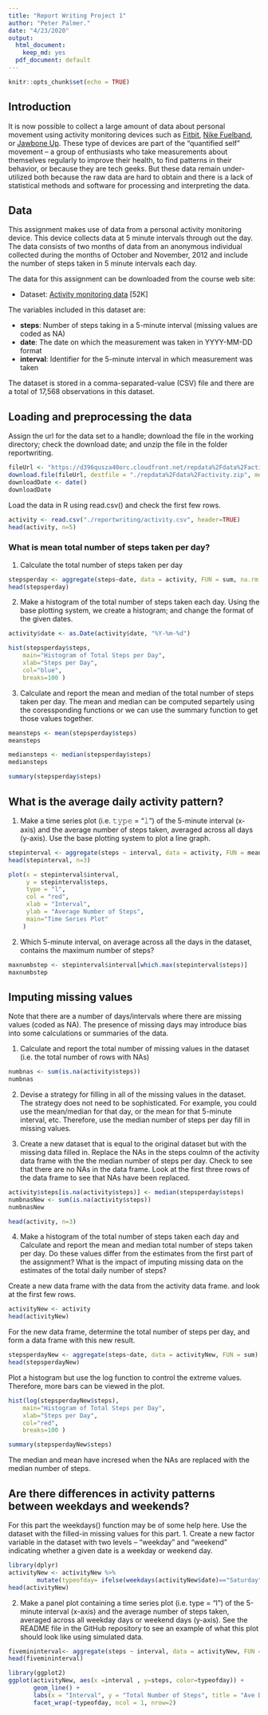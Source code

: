 ---
title: "Report Writing Project 1"
author: "Peter Palmer."
date: "4/23/2020"
output:
  html_document: 
    keep_md: yes
  pdf_document: default
---

```{r setup, include=FALSE}
knitr::opts_chunk$set(echo = TRUE)
```

## Introduction

It is now possible to collect a large amount of data about personal movement using activity monitoring devices such as [Fitbit](https://www.fitbit.com/us/home), [Nike Fuelband](https://www.nike.com/help/a/why-cant-i-sync), or [Jawbone Up](https://www.jawbone.com/). These type of devices are part of the “quantified self” movement – a group of enthusiasts who take measurements about themselves regularly to improve their health, to find patterns in their behavior, or because they are tech geeks. But these data remain under-utilized both because the raw data are hard to obtain and there is a lack of statistical methods and software for processing and interpreting the data.

## Data 

This assignment makes use of data from a personal activity monitoring device. This device collects data at 5 minute intervals through out the day. The data consists of two months of data from an anonymous individual collected during the months of October and November, 2012 and include the number of steps taken in 5 minute intervals each day.

The data for this assignment can be downloaded from the course web site:

- Dataset: [Activity monitoring data](https://d396qusza40orc.cloudfront.net/repdata%2Fdata%2Factivity.zip) [52K]

The variables included in this dataset are:

- **steps**: Number of steps taking in a 5-minute interval (missing values are coded as NA)  
- **date**: The date on which the measurement was taken in YYYY-MM-DD format  
- **interval**: Identifier for the 5-minute interval in which measurement was taken  

The dataset is stored in a comma-separated-value (CSV) file and there are a total of 17,568 observations in this dataset.

## Loading and preprocessing the data


Assign the url for the data set to a handle; download the file in the working directory; check the download date; and 
unzip the file in the folder reportwriting.

```{r}
fileUrl <- "https://d396qusza40orc.cloudfront.net/repdata%2Fdata%2Factivity.zip"
download.file(fileUrl, destfile = "./repdata%2Fdata%2Factivity.zip", method ="curl")
downloadDate <- date()
downloadDate

```

Load the data in R using read.csv() and check the first few rows.

```{r}
activity <- read.csv("./reportwriting/activity.csv", header=TRUE)
head(activity, n=5)
```

### What is mean total number of steps taken per day? 

1. Calculate the total number of steps taken per day

```{r}
stepsperday <- aggregate(steps~date, data = activity, FUN = sum, na.rm = TRUE)
head(stepsperday)
```


2. Make a histogram of the total number of steps taken each day. Using the base plotting system, 
we create a histogram; and change the format of the given dates. 

```{r}
activity$date <- as.Date(activity$date, "%Y-%m-%d")

hist(stepsperday$steps, 
    main="Histogram of Total Steps per Day", 
    xlab="Steps per Day",
    col="blue",
    breaks=100 )
```

3. Calculate and report the mean and median of the total number of steps taken per day. The mean and median
can be computed separtely using the coressponding functions or we can use the summary function to get those values together. 

```{r}
meansteps <- mean(stepsperday$steps)
meansteps
```

```{r}
mediansteps <- median(stepsperday$steps)
mediansteps
```

```{r}
summary(stepsperday$steps)
```
## What is the average daily activity pattern?

1. Make a time series plot (i.e. 𝚝𝚢𝚙𝚎 = "𝚕") of the 5-minute interval (x-axis) and the average number of steps taken, averaged across all days (y-axis). Use the base plotting system to plot a line graph. 

```{r}
stepinterval <- aggregate(steps ~ interval, data = activity, FUN = mean, na.rm = TRUE)      
head(stepinterval, n=3)  

``` 

```{r}
plot(x = stepinterval$interval, 
     y = stepinterval$steps, 
     type = "l", 
     col = "red",
     xlab = "Interval",
     ylab = "Average Number of Steps",
     main="Time Series Plot"    
    )
```


2. Which 5-minute interval, on average across all the days in the dataset, contains the maximum number of steps?

```{r}
maxnumbstep <- stepinterval$interval[which.max(stepinterval$steps)]
maxnumbstep
```

## Imputing missing values

Note that there are a number of days/intervals where there are missing values (coded as NA). The presence of missing days may introduce bias into some calculations or summaries of the data.

1. Calculate and report the total number of missing values in the dataset (i.e. the total number of rows with NAs)

```{r}
numbnas <- sum(is.na(activity$steps))
numbnas
```
    
    
2. Devise a strategy for filling in all of the missing values in the dataset. The strategy does not need to be sophisticated. For example, you could use the mean/median for that day, or the mean for that 5-minute interval, etc. Therefore, use the median number of steps per day fill in missing values.  
    
3. Create a new dataset that is equal to the original dataset but with the missing data filled in. Replace the NAs in the steps coulmn of the activity data frame with the the median number of steps per day. Check to see that there are no NAs in the data frame. Look at the first three rows of the data frame to see that NAs have been replaced.  

```{r}
activity$steps[is.na(activity$steps)] <- median(stepsperday$steps)
numbnasNew <- sum(is.na(activity$steps))
numbnasNew
```

```{r}
head(activity, n=3)
```


4. Make a histogram of the total number of steps taken each day and Calculate and report the mean and median total number of steps taken per day. Do these values differ from the estimates from the first part of the assignment? What is the impact of imputing missing data on the estimates of the total daily number of steps?

Create a new data frame with the data from the activity data frame. and look at the first few rows. 

```{r}
activityNew <- activity
head(activityNew)
``` 

For the new data frame, determine the total number of steps per day, and form a data frame with this new result.

```{r}
stepsperdayNew <- aggregate(steps~date, data = activityNew, FUN = sum)
head(stepsperdayNew)

```

Plot a histogram but use the log function to control the extreme values. Therefore, more bars can be viewed in the plot. 

```{r}
hist(log(stepsperdayNew$steps), 
    main="Histogram of Total Steps per Day",   
    xlab="Steps per Day",  
    col="red",  
    breaks=100 )
```

```{r}
summary(stepsperdayNew$steps)
```
The median and mean have incresed when the NAs are replaced with the median number of steps. 


## Are there differences in activity patterns between weekdays and weekends?

For this part the weekdays() function may be of some help here. Use the dataset with the filled-in missing values for this part.
1. Create a new factor variable in the dataset with two levels – “weekday” and “weekend” indicating whether a given date is a weekday or weekend day.

```{r}
library(dplyr)
activityNew <- activityNew %>% 
        mutate(typeofday= ifelse(weekdays(activityNew$date)=="Saturday" | weekdays(activityNew$date)=="Sunday", "Weekend", "Weekday"))
head(activityNew)
```


2. Make a panel plot containing a time series plot (i.e. type = "l") of the 5-minute interval (x-axis) and the average number of steps taken, averaged across all weekday days or weekend days (y-axis). See the README file in the GitHub repository to see an example of what this plot should look like using simulated data.

```{r}
fivemininterval<- aggregate(steps ~ interval, data = activityNew, FUN = mean )
head(fivemininterval)
```



```{r}
library(ggplot2)
ggplot(activityNew, aes(x =interval , y=steps, color=typeofday)) +
       geom_line() +
       labs(x = "Interval", y = "Total Number of Steps", title = "Ave Daily Steps") +
       facet_wrap(~typeofday, ncol = 1, nrow=2)
```
